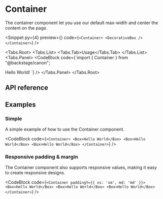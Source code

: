 
# Container

The container component let you use our default max-width and center the
content on the page.

<Snippet
  py={4}
  preview={<ContainerPreview />}
  code={`<Container>
    <DecorativeBox />
</Container>`}
/>

<Tabs.Root>
  <Tabs.List>
    <Tabs.Tab>Usage</Tabs.Tab>
  </Tabs.List>
  <Tabs.Panel>
    <CodeBlock code={`import { Container } from "@backstage/canon";

<Container>Hello World!</Container>
`} />
  </Tabs.Panel>
</Tabs.Root>

## API reference

<PropsTable data={containerPropDefs} />

## Examples

### Simple

A simple example of how to use the Container component.

<CodeBlock
  code={`<Container>
    <Box>Hello World</Box>
    <Box>Hello World</Box>
    <Box>Hello World</Box>
</Container>`}
/>

### Responsive padding & margin

The Container component also supports responsive values, making it easy to
create responsive designs.

<CodeBlock
  code={`<Container paddingY={{ xs: 'sm', md: 'md' }}>
    <Box>Hello World</Box>
    <Box>Hello World</Box>
    <Box>Hello World</Box>
</Container>`}
/>
